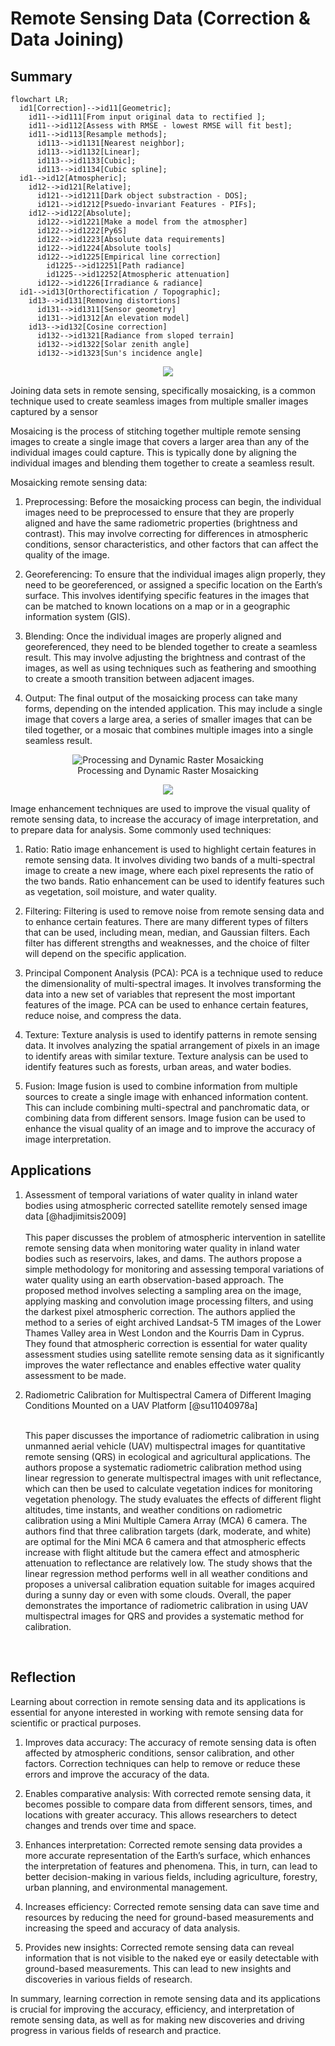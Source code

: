 # Remote Sensing Data (Correction & Data Joining)

## Summary

```mermaid
flowchart LR;
  id1[Correction]-->id11[Geometric];
    id11-->id111[From input original data to rectified ];
    id11-->id112[Assess with RMSE - lowest RMSE will fit best];
    id11-->id113[Resample methods];
      id113-->id1131[Nearest neighbor];
      id113-->id1132[Linear];
      id113-->id1133[Cubic];
      id113-->id1134[Cubic spline];
  id1-->id12[Atmospheric];
    id12-->id121[Relative];
      id121-->id1211[Dark object substraction - DOS];
      id121-->id1212[Psuedo-invariant Features - PIFs];
    id12-->id122[Absolute];
      id122-->id1221[Make a model from the atmospher]
      id122-->id1222[Py6S]
      id122-->id1223[Absolute data requirements]
      id122-->id1224[Absolute tools]
      id122-->id1225[Empirical line correction]
        id1225-->id12251[Path radiance]
        id1225-->id12252[Atmospheric attenuation]
      id122-->id1226[Irradiance & radiance]
  id1-->id13[Orthorectification / Topographic];
    id13-->id131[Removing distortions]
      id131-->id1311[Sensor geometry]
      id131-->id1312[An elevation model]
    id13-->id132[Cosine correction]
      id132-->id1321[Radiance from sloped terrain]
      id132-->id1322[Solar zenith angle]
      id132-->id1323[Sun's incidence angle]

```

<center>![](image/mosaicking.png)</center>

Joining data sets in remote sensing, specifically mosaicking, is a common technique used to create seamless images from multiple smaller images captured by a sensor

Mosaicing is the process of stitching together multiple remote sensing images to create a single image that covers a larger area than any of the individual images could capture. This is typically done by aligning the individual images and blending them together to create a seamless result.

Mosaicking remote sensing data:

1.  Preprocessing: Before the mosaicking process can begin, the individual images need to be preprocessed to ensure that they are properly aligned and have the same radiometric properties (brightness and contrast). This may involve correcting for differences in atmospheric conditions, sensor characteristics, and other factors that can affect the quality of the image.

2.  Georeferencing: To ensure that the individual images align properly, they need to be georeferenced, or assigned a specific location on the Earth's surface. This involves identifying specific features in the images that can be matched to known locations on a map or in a geographic information system (GIS).

3.  Blending: Once the individual images are properly aligned and georeferenced, they need to be blended together to create a seamless result. This may involve adjusting the brightness and contrast of the images, as well as using techniques such as feathering and smoothing to create a smooth transition between adjacent images.

4.  Output: The final output of the mosaicking process can take many forms, depending on the intended application. This may include a single image that covers a large area, a series of smaller images that can be tiled together, or a mosaic that combines multiple images into a single seamless result.

<center>![Processing and Dynamic Raster Mosaicking](image/mosaic.jpg)</center>

<center>![](image/enhancement.png)</center>

Image enhancement techniques are used to improve the visual quality of remote sensing data, to increase the accuracy of image interpretation, and to prepare data for analysis. Some commonly used techniques:

1.  Ratio: Ratio image enhancement is used to highlight certain features in remote sensing data. It involves dividing two bands of a multi-spectral image to create a new image, where each pixel represents the ratio of the two bands. Ratio enhancement can be used to identify features such as vegetation, soil moisture, and water quality.

2.  Filtering: Filtering is used to remove noise from remote sensing data and to enhance certain features. There are many different types of filters that can be used, including mean, median, and Gaussian filters. Each filter has different strengths and weaknesses, and the choice of filter will depend on the specific application.

3.  Principal Component Analysis (PCA): PCA is a technique used to reduce the dimensionality of multi-spectral images. It involves transforming the data into a new set of variables that represent the most important features of the image. PCA can be used to enhance certain features, reduce noise, and compress the data.

4.  Texture: Texture analysis is used to identify patterns in remote sensing data. It involves analyzing the spatial arrangement of pixels in an image to identify areas with similar texture. Texture analysis can be used to identify features such as forests, urban areas, and water bodies.

5.  Fusion: Image fusion is used to combine information from multiple sources to create a single image with enhanced information content. This can include combining multi-spectral and panchromatic data, or combining data from different sensors. Image fusion can be used to enhance the visual quality of an image and to improve the accuracy of image interpretation.

## Applications

1.  Assessment of temporal variations of water quality in inland water bodies using atmospheric corrected satellite remotely sensed image data [@hadjimitsis2009]\
    \
    This paper discusses the problem of atmospheric intervention in satellite remote sensing data when monitoring water quality in inland water bodies such as reservoirs, lakes, and dams. The authors propose a simple methodology for monitoring and assessing temporal variations of water quality using an earth observation-based approach. The proposed method involves selecting a sampling area on the image, applying masking and convolution image processing filters, and using the darkest pixel atmospheric correction. The authors applied the method to a series of eight archived Landsat-5 TM images of the Lower Thames Valley area in West London and the Kourris Dam in Cyprus. They found that atmospheric correction is essential for water quality assessment studies using satellite remote sensing data as it significantly improves the water reflectance and enables effective water quality assessment to be made.\
2.  Radiometric Calibration for Multispectral Camera of Different Imaging Conditions Mounted on a UAV Platform [@su11040978a]\
    \


    This paper discusses the importance of radiometric calibration in using unmanned aerial vehicle (UAV) multispectral images for quantitative remote sensing (QRS) in ecological and agricultural applications. The authors propose a systematic radiometric calibration method using linear regression to generate multispectral images with unit reflectance, which can then be used to calculate vegetation indices for monitoring vegetation phenology. The study evaluates the effects of different flight altitudes, time instants, and weather conditions on radiometric calibration using a Mini Multiple Camera Array (MCA) 6 camera. The authors find that three calibration targets (dark, moderate, and white) are optimal for the Mini MCA 6 camera and that atmospheric effects increase with flight altitude but the camera effect and atmospheric attenuation to reflectance are relatively low. The study shows that the linear regression method performs well in all weather conditions and proposes a universal calibration equation suitable for images acquired during a sunny day or even with some clouds. Overall, the paper demonstrates the importance of radiometric calibration in using UAV multispectral images for QRS and provides a systematic method for calibration.

    \

## Reflection

Learning about correction in remote sensing data and its applications is essential for anyone interested in working with remote sensing data for scientific or practical purposes. 

1. Improves data accuracy: The accuracy of remote sensing data is often affected by atmospheric conditions, sensor calibration, and other factors. Correction techniques can help to remove or reduce these errors and improve the accuracy of the data.

2. Enables comparative analysis: With corrected remote sensing data, it becomes possible to compare data from different sensors, times, and locations with greater accuracy. This allows researchers to detect changes and trends over time and space.

3. Enhances interpretation: Corrected remote sensing data provides a more accurate representation of the Earth's surface, which enhances the interpretation of features and phenomena. This, in turn, can lead to better decision-making in various fields, including agriculture, forestry, urban planning, and environmental management.

4. Increases efficiency: Corrected remote sensing data can save time and resources by reducing the need for ground-based measurements and increasing the speed and accuracy of data analysis.

5. Provides new insights: Corrected remote sensing data can reveal information that is not visible to the naked eye or easily detectable with ground-based measurements. This can lead to new insights and discoveries in various fields of research.

In summary, learning correction in remote sensing data and its applications is crucial for improving the accuracy, efficiency, and interpretation of remote sensing data, as well as for making new discoveries and driving progress in various fields of research and practice.
